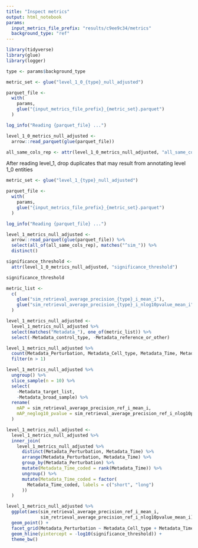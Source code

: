 ```yaml
---
title: "Inspect metrics"
output: html_notebook
params:
  input_metrics_file_prefix: "results/c9ee9c34/metrics"
  background_type: "ref"
---
```


```r
library(tidyverse)
library(glue)
library(logger)
```

```r
type <- params$background_type
```

```r
metric_set <- glue("level_1_0_{type}_null_adjusted")

parquet_file <-
  with(
    params,
    glue("{input_metrics_file_prefix}_{metric_set}.parquet")
  )

log_info("Reading {parquet_file} ...")

level_1_0_metrics_null_adjusted <-
  arrow::read_parquet(glue(parquet_file))

all_same_cols_rep <- attr(level_1_0_metrics_null_adjusted, "all_same_cols_rep")
```

After reading level_1, drop duplicates that may result from annotating
level 1_0 entities

```r
metric_set <- glue("level_1_{type}_null_adjusted")

parquet_file <-
  with(
    params,
    glue("{input_metrics_file_prefix}_{metric_set}.parquet")
  )

log_info("Reading {parquet_file} ...")

level_1_metrics_null_adjusted <-
  arrow::read_parquet(glue(parquet_file)) %>%
  select(all_of(all_same_cols_rep), matches("^sim_")) %>%
  distinct()
```

```r
significance_threshold <-
  attr(level_1_0_metrics_null_adjusted, "significance_threshold")

significance_threshold
```


```r
metric_list <-
  c(
    glue("sim_retrieval_average_precision_{type}_i_mean_i"),
    glue("sim_retrieval_average_precision_{type}_i_nlog10pvalue_mean_i")
  )
```

```r
level_1_metrics_null_adjusted <-
  level_1_metrics_null_adjusted %>%
  select(matches("Metadata_"), one_of(metric_list)) %>%
  select(-Metadata_control_type, -Metadata_reference_or_other)
```


```r
level_1_metrics_null_adjusted %>%
  count(Metadata_Perturbation, Metadata_Cell_type, Metadata_Time, Metadata_broad_sample) %>%
  filter(n > 1)
```

```r
level_1_metrics_null_adjusted %>%
  ungroup() %>%
  slice_sample(n = 10) %>%
  select(
    -Metadata_target_list,
    -Metadata_broad_sample) %>%
  rename(
    mAP = sim_retrieval_average_precision_ref_i_mean_i,
    mAP_neglog10_pvalue = sim_retrieval_average_precision_ref_i_nlog10pvalue_mean_i
  )
```
```r
level_1_metrics_null_adjusted <-
  level_1_metrics_null_adjusted %>%
  inner_join(
    level_1_metrics_null_adjusted %>%
      distinct(Metadata_Perturbation, Metadata_Time) %>%
      arrange(Metadata_Perturbation, Metadata_Time) %>%
      group_by(Metadata_Perturbation) %>%
      mutate(Metadata_Time_coded = rank(Metadata_Time)) %>%
      ungroup() %>%
      mutate(Metadata_Time_coded = factor(
        Metadata_Time_coded, labels = c("short", "long")
      ))
  )
```


```r
level_1_metrics_null_adjusted %>%
  ggplot(aes(sim_retrieval_average_precision_ref_i_mean_i,
             sim_retrieval_average_precision_ref_i_nlog10pvalue_mean_i)) +
  geom_point() +
  facet_grid(Metadata_Perturbation ~ Metadata_Cell_type + Metadata_Time_coded) +
  geom_hline(yintercept = -log10(significance_threshold)) +
  theme_bw()
```

